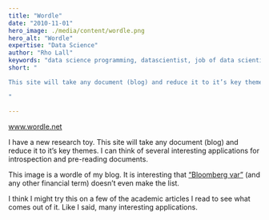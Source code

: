 ```yaml
---
title: "Wordle"
date: "2010-11-01"
hero_image: ./media/content/wordle.png
hero_alt: "Wordle"
expertise: "Data Science"
author: "Rho Lall"
keywords: "data science programming, datascientist, job of data scientist, data driven insights, data driven solutions"
short: "

This site will take any document (blog) and reduce it to it’s key themes.  I can think of several interesting applications for introspection and pre-reading . . . 

"

---
```

www.wordle.net

I have a new research toy.  This site will take any document (blog) and reduce it to it’s key themes.  I can think of several interesting applications for introspection and pre-reading documents.

This image is a wordle of my blog.  It is interesting that [“Bloomberg var”](https://web.archive.org/web/20150907220213/http://assume-wisely.blogspot.com/2011/02/financial-risk-analysis-from-bloomberg.html) (and any other financial term) doesn’t even make the list.

I think I might try this on a few of the academic articles I read to see what comes out of it.  Like I said, many interesting applications.
